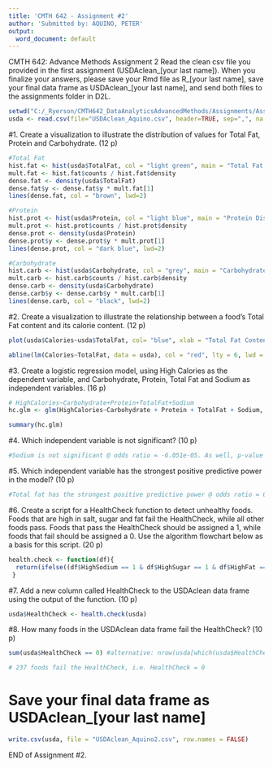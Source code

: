 ---
title: 'CMTH 642 - Assignment #2'
author: 'Submitted by: AQUINO, PETER'
output:
  word_document: default
---

CMTH 642: Advance Methods
Assignment 2
Read the clean csv file you provided in the first assignment (USDAclean_[your last name]). 
When you finalize your answers, please save your Rmd file as R_[your last name], 
save your final data frame as USDAclean_[your last name], and send both files to the assignments folder in D2L.

```{r}
setwd("C:/_Ryerson/CMTH642_DataAnalyticsAdvancedMethods/Assignments/Assign2/")
usda <- read.csv(file="USDAclean_Aquino.csv", header=TRUE, sep=",", na.strings=c("", "NA"), stringsAsFactors = FALSE)
```

#1. Create a visualization to illustrate the distribution of values for Total Fat, Protein and Carbohydrate. (12 p)

```{r}
#Total Fat 
hist.fat <- hist(usda$TotalFat, col = "light green", main = "Total Fat Distribution in Foods", xlab = "Total Fat")
mult.fat <- hist.fat$counts / hist.fat$density
dense.fat <- density(usda$TotalFat)
dense.fat$y <- dense.fat$y * mult.fat[1]
lines(dense.fat, col = "brown", lwd=2)

#Protein
hist.prot <- hist(usda$Protein, col = "light blue", main = "Protein Distribution in Foods", xlab = "Protein")
mult.prot <- hist.prot$counts / hist.prot$density
dense.prot <- density(usda$Protein)
dense.prot$y <- dense.prot$y * mult.prot[1]
lines(dense.prot, col = "dark blue", lwd=2)

#Carbohydrate
hist.carb <- hist(usda$Carbohydrate, col = "grey", main = "Carbohydrate Distribution in Foods", xlab = "Carbohydrate")
mult.carb <- hist.carb$counts / hist.carb$density
dense.carb <- density(usda$Carbohydrate)
dense.carb$y <- dense.carb$y * mult.carb[1]
lines(dense.carb, col = "black", lwd=2)
```

#2. Create a visualization to illustrate the relationship between a food's Total Fat content and its calorie content. (12 p)

```{r}
plot(usda$Calories~usda$TotalFat, col= "blue", xlab = "Total Fat Content", ylab = "Calorie Content", main = "Calorie vs Total Fat")

abline(lm(Calories~TotalFat, data = usda), col = "red", lty = 6, lwd = 2) 
```

#3. Create a logistic regression model, using High Calories as the dependent variable, and Carbohydrate, Protein, Total Fat and Sodium as independent variables. (16 p)

```{r}
# HighCalories~Carbohydrate+Protein+TotalFat+Sodium
hc.glm <- glm(HighCalories~Carbohydrate + Protein + TotalFat + Sodium, data = usda, family = binomial("logit"))

summary(hc.glm)
```

#4. Which independent variable is not significant? (10 p)

```{r}
#Sodium is not significant @ odds ratio = -6.051e-05. As well, p-value of 0.381 indicates that Sodium as a predictor variable has insignificant effect to HighCalories.
```

#5. Which independent variable has the strongest positive predictive power in the model? (10 p)

```{r}
#Total fat has the strongest positive predictive power @ odds ratio = 6.465e-01
```

#6. Create a script for a HealthCheck function to detect unhealthy foods. Foods that are high in salt, sugar and fat fail the HealthCheck, while all other foods pass. Foods that pass the HealthCheck should be assigned a 1, while foods that fail should be assigned a 0. Use the algorithm flowchart below as a basis for this script. (20 p)

```{r}
health.check <- function(df){
  return(ifelse((df$HighSodium == 1 & df$HighSugar == 1 & df$HighFat == 1), 0, 1))
 }
```

#7. Add a new column called HealthCheck to the USDAclean data frame using the output of the function. (10 p)

```{r}
usda$HealthCheck <- health.check(usda)
```

#8. How many foods in the USDAclean data frame fail the HealthCheck? (10 p)

```{r}
sum(usda$HealthCheck == 0) #alternative: nrow(usda[which(usda$HealthCheck == 0),])

# 237 foods fail the HealthCheck, i.e. HealthCheck = 0

```

# Save your final data frame as USDAclean_[your last name]
```{r}
write.csv(usda, file = "USDAclean_Aquino2.csv", row.names = FALSE)
```




END of Assignment #2.